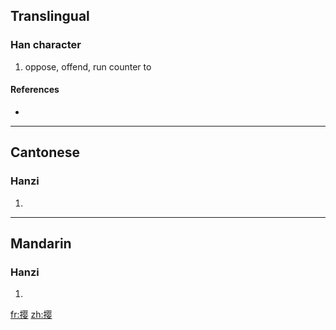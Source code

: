 {{also|攖}}
==Translingual==

===Han character===
{{Han char|rn=64|rad=手|as=11|sn=14|four=|canj=手月人女 (QBOV)}}

# oppose, offend, run counter to

====References====
* {{Han ref|kx=0453.191|hdz=31947.020|uh=6484|ud=25732}}

----

==Cantonese==

===Hanzi===
{{yue-hanzi|jyut=|y=ying1|tra=攖}}

# {{defn|Cantonese}}

----

==Mandarin==

===Hanzi===
{{cmn-hanzi|tra=攖|pin=[[yīng]] ([[ying1]])|wg=ying<sup>1</sup>}}

# {{defn|Mandarin}}

[[fr:撄]]
[[zh:撄]]